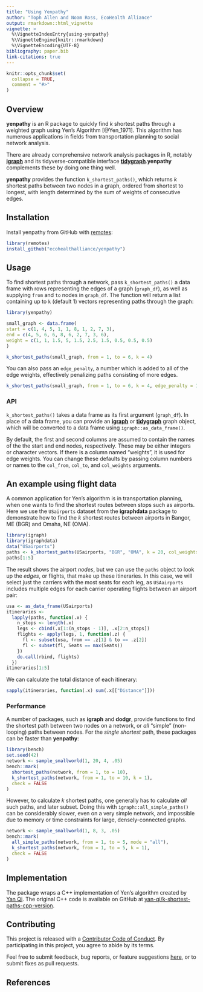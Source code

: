 ```yaml
---
title: "Using Yenpathy"
author: "Toph Allen and Noam Ross, EcoHealth Alliance"
output: rmarkdown::html_vignette
vignette: >
  %\VignetteIndexEntry{using-yenpathy}
  %\VignetteEngine{knitr::rmarkdown}
  %\VignetteEncoding{UTF-8}
bibliography: paper.bib
link-citations: true
---
```


```r
knitr::opts_chunk$set(
  collapse = TRUE,
  comment = "#>"
)
```

## Overview

**yenpathy** is an R package to quickly find *k* shortest paths through a weighted
graph using Yen's Algorithm [@Yen_1971]. This algorithm has numerous
applications in fields from transportation planning to social network analysis.

There are already comprehensive network analysis packages in R, notably
[**igraph**](http://igraph.org/r/) and its tidyverse-compatible interface
[**tidygraph**](https://github.com/thomasp85/tidygraph).**yenpathy** complements
these by doing one thing well.

**yenpathy** provides the function `k_shortest_paths()`, which returns *k* shortest paths between two nodes in a graph, ordered from shortest to longest, with length determined by the sum of weights of consecutive edges.

## Installation

Install yenpathy from GitHub with [remotes](https://github.com/r-lib/remotes):

```r
library(remotes)
install_github("ecohealthalliance/yenpathy")
```

## Usage

To find shortest paths through a network, pass `k_shortest_paths()` a data frame
with rows representing the edges of a graph (`graph_df`), as well as supplying
`from` and `to` nodes in `graph_df`. The function will return a list containing
up to `k` (default 1) vectors representing paths through the graph:

```r
library(yenpathy)

small_graph <- data.frame(
start = c(1, 4, 5, 1, 1, 8, 1, 2, 7, 3),
end = c(4, 5, 6, 6, 8, 6, 2, 7, 3, 6),
weight = c(1, 1, 1.5, 5, 1.5, 2.5, 1.5, 0.5, 0.5, 0.5)
)

k_shortest_paths(small_graph, from = 1, to = 6, k = 4)
```

You can also pass an `edge_penalty`, a number which is added to all of the edge
weights, effectively penalizing paths consisting of more edges.

```r
k_shortest_paths(small_graph, from = 1, to = 6, k = 4, edge_penalty = 1)
```

### API

`k_shortest_paths()` takes a data frame as its first argument (`graph_df`). In
place of a data frame, you can provide an [**igraph**](https://igraph.org/r/) or
[**tidygraph**](https://github.com/thomasp85/tidygraph) graph object, which will
be converted to a data frame using `igraph::as_data_frame()`.

By default, the first and second columns are assumed to contain the names of the
the start and end nodes, respectively. These may be either integers or character
vectors. If there is a column named "weights", it is used for edge weights.  You
can change these defaults by passing column numbers or names to the `col_from`,
`col_to`, and `col_weights` arguments.

## An example using flight data

A common application for Yen's algorithm is in transportation planning, when
one wants to find the shortest routes between stops such as airports. Here we use
the `USairports` dataset from the **igraphdata** package to demonstrate how to find
the *k* shortest routes between airports in Bangor, ME (BGR) and Omaha, NE (OMA).

```r
library(igraph)
library(igraphdata)
data("USairports")
paths <- k_shortest_paths(USairports, "BGR", "OMA", k = 20, col_weights = "Distance")
paths[1:5]
```

The result shows the airport *nodes*, but we can use the `paths` object to look
up the *edges*, or flights, that make up these itineraries. In this case, we will
select just the carriers with the most seats for each leg, as `USAairports` includes
multiple edges for each carrier operating flights between an airport pair:

```r
usa <- as_data_frame(USairports)
itineraries <- 
  lapply(paths, function(.x) {
    n_stops <- length(.x)
    legs <- cbind(.x[1:(n_stops - 1)], .x[2:n_stops])
    flights <- apply(legs, 1, function(.z) {
      fl <- subset(usa, from == .z[1] & to == .z[2])
      fl <- subset(fl, Seats == max(Seats))
    })
    do.call(rbind, flights)
  })
itineraries[1:5]
```

We can calculate the total distance of each itinerary:

```r
sapply(itineraries, function(.x) sum(.x[["Distance"]]))
```


### Performance

A number of packages, such as **igraph** and **dodgr**,  provide functions to 
find the shortest path between two nodes on a network, or *all* "simple" (non-looping)
paths between nodes. For the *single shortest* path, these packages can be faster than
**yenpathy**:

```r
library(bench)
set.seed(42)
network <- sample_smallworld(1, 20, 4, .05)
bench::mark(
  shortest_paths(network, from = 1, to = 10),
  k_shortest_paths(network, from = 1, to = 10, k = 1),
  check = FALSE
)
```

However, to calculate *k* shortest paths, one generally has to calculate *all*
such paths, and later subset. Doing this with `igraph::all_simple_paths()` can
be considerably slower, even on a very simple network, and impossible due to
memory or time constraints for large, densely-connected graphs.

```r
network <- sample_smallworld(1, 8, 3, .05)
bench::mark(
  all_simple_paths(network, from = 1, to = 5, mode = "all"),
  k_shortest_paths(network, from = 1, to = 5, k = 1),
  check = FALSE
)
```

## Implementation 

The package wraps a C++ implementation of Yen's algorithm created by [Yan Qi](https://github.com/yan-qi). The original C++ code is available on GitHub at [yan-qi/k-shortest-paths-cpp-version](https://github.com/yan-qi/k-shortest-paths-cpp-version).

## Contributing

This project is released with a [Contributor Code of Conduct](https://github.com/ecohealthalliance/yenpathy/blob/master/CONDUCT.md). By participating in this project, you agree to abide by its terms.

Feel free to submit feedback, bug reports, or feature suggestions [here](https://github.com/ecohealthalliance/yenpathy/issues), or to submit fixes as pull requests.


## References 
